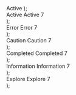 
  <Preview>
    <Badge>
      <Activity />
      Active
    </Badge>
  </Preview>
);

  <Preview>
    <div className='grid justify-items-center gap-3 sm:flex'>
      <Badge status="default">
        <Activity />
        Active
      </Badge>
      <Badge status="default">
        Active
      </Badge>
      <Badge status="default">
        <Activity />
      </Badge>
      <Badge status="default">
        7
      </Badge>
    </div>
  </Preview>
);

  <Preview>
    <div className='grid justify-items-center gap-3 sm:flex'>
      <Badge status="danger">
        <XCircle />
        Error
      </Badge>
      <Badge status="danger">
        Error
      </Badge>
      <Badge status="danger">
        <XCircle />
      </Badge>
      <Badge status="danger">
        7
      </Badge>
    </div>
  </Preview>
);

  <Preview>
    <div className='grid justify-items-center gap-3 sm:flex'>
      <Badge status="warning">
        <AlertTriangle />
        Caution
      </Badge>
      <Badge status="warning">
        Caution
      </Badge>
      <Badge status="warning">
        <AlertTriangle />
      </Badge>
      <Badge status="warning">
        7
      </Badge>
    </div>
  </Preview>
);

  <Preview>
    <div className='grid justify-items-center gap-3 sm:flex'>
      <Badge status="success">
        <CheckCircle />
        Completed
      </Badge>
      <Badge status="success">
        Completed
      </Badge>
      <Badge status="success">
        <CheckCircle />
      </Badge>
      <Badge status="success">
        7
      </Badge>
    </div>
  </Preview>
);

  <Preview>
    <div className='grid justify-items-center gap-3 sm:flex'>
      <Badge status="info">
        <Info />
        Information
      </Badge>
      <Badge status="info">
        Information
      </Badge>
      <Badge status="info">
        <Info />
      </Badge>
      <Badge status="info">
        7
      </Badge>
    </div>
  </Preview>
);

  <Preview>
    <div className='grid justify-items-center gap-3 sm:flex'>
      <Badge status="discovery">
        <BrainCircuit />
        Explore
      </Badge>
      <Badge status="discovery">
        Explore
      </Badge>
      <Badge status="discovery">
        <BrainCircuit />
      </Badge>
      <Badge status="discovery">
        7
      </Badge>
    </div>
  </Preview>
);
